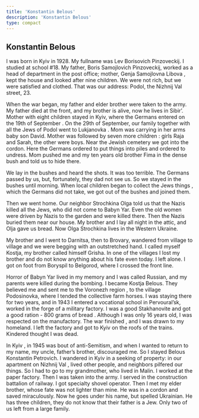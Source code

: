 ```yaml
---
title: 'Konstantin Belous'
description: 'Konstantin Belous'
type: compact
---
```


## Konstantin Belous

I was born in Kyiv in 1928. My fullname was Lev Borisovich Pinzoveckij. I
studied at school #18. My father, Boris Samojlovich Pinzoveckij, worked as a
head of department in the post office; mother, Genja Samojlovna Libova , kept
the house and looked after nine children. We were not rich, but we were
satisfied and clothed. That was our address: Podol, the Nizhnij Val street, 23.

When the war began, my father and elder brother were taken to the army. My
father died at the front, and my brother is alive, now he lives in Sibir’.
Mother with eight children stayed in Kyiv, where the Germans entered on the 19th
of September . On the 29th of September, our family together with all the Jews
of Podol went to Lukjanovka . Mom was carrying in her arms baby son David.
Mother was followed by seven more children : girls Raja and Sarah, the other
were boys. Near the Jewish cemetery we got into the cordon. Here the Germans
ordered to put things into piles and ordered to undress. Mom pushed me and my
ten years old brother Fima in the dense bush and told us to hide there.

We lay in the bushes and heard the shots. It was too terrible. The Germans
passed by us, but, fortunately, they dad not see us. So we stayed in the bushes
until morning. When local children began to collect the Jews things , which the
Germans did not take, we got out of the bushes and joined them.

Then we went home. Our neighbor Strochkina Olga told us that the Nazis killed
all the Jews, who did not come to Babyn Yar. Even the old women were driven by
Nazis to the garden and were killed there. Then the Nazis buried them near our
house. My brother and I lay all night in the attic, and Olja gave us bread. Now
Olga Strochkina lives in the Western Ukraine.

My brother and I went to Darnitsa, then to Brovary, wandered from village to
village and we were begging with an outstretched hand. I called myself Kostja,
my brother called himself Grisha. In one of the villages I lost my brother and
do not know anything about his fate even today. I left alone. I got on foot from
Boryspil to Belgorod, where I crossed the front line.

Horror of Babyn Yar lived in my memory and I was called Russian, and my parents
were killed during the bombing. I became Kostja Belous. They believed me and
sent me to the Voronezh region , to the village Podosinovka, where I tended the
collective farm horses. I was staying there for two years, and in 1943 I entered
a vocational school in Pervoural’sk, worked in the forge of a military factory.
I was a good Stakhanovite and got a good ration - 800 grams of bread . Although
I was only 16 years old, I was respected on the manufactory. The war finished ,
and I was drawn to my homeland. I left the factory and got to Kyiv on the roofs
of the trains. Kindered thought I was dead.

In Kyiv , in 1945 was bout of anti-Semitism, and when I wanted to return to my
name, my uncle, father’s brother, discouraged me. So I stayed Belous Konstantin
Petrovich. I wandered in Kyiv in a seeking of property: in our apartment on
Nizhnij Val , lived other people, and neighbors pilfered our things. So I had to
go to my grandmother, who lived in Malin. I worked at the paper factory. Then I
was taken into the army. I served in the construction battalion of railway. I
got specialty shovel operator. Then I met my elder brother, whose fate was not
lighter than mine. He was in a cordon and saved miraculously. Now he goes under
his name, but spelled Ukrainian. He has three children, they do not know that
their father is a Jew. Only two of us left from a large family.
